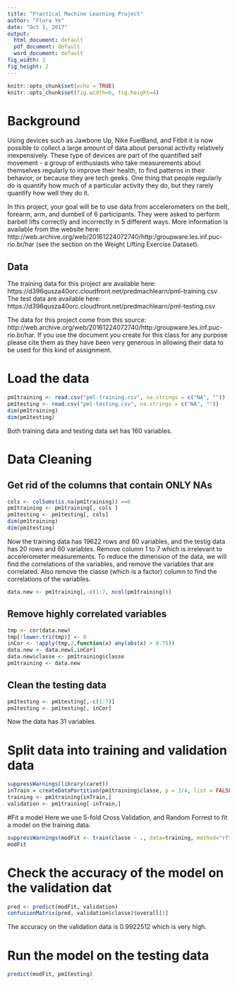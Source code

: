 ```yaml
---
title: "Practical Machine Learning Project"
author: "Flora Ye"
date: "Oct 1, 2017"
output:
  html_document: default
  pdf_document: default
  word_document: default
fig_width: 3
fig_height: 2
---
```


```r
knitr::opts_chunk$set(echo = TRUE)
knitr::opts_chunk$set(fig.width=6, fig.height=4)
```

# Background
Using devices such as Jawbone Up, Nike FuelBand, and Fitbit it is now possible to collect a large amount of data about personal activity relatively inexpensively. These type of devices are part of the quantified self movement - a group of enthusiasts who take measurements about themselves regularly to improve their health, to find patterns in their behavior, or because they are tech geeks. One thing that people regularly do is quantify how much of a particular activity they do, but they rarely quantify how well they do it. 

In this project, your goal will be to use data from accelerometers on the belt, forearm, arm, and dumbell of 6 participants. They were asked to perform barbell lifts correctly and incorrectly in 5 different ways. More information is available from the website here: http://web.archive.org/web/20161224072740/http:/groupware.les.inf.puc-rio.br/har (see the section on the Weight Lifting Exercise Dataset).

## Data

The training data for this project are available here:
https://d396qusza40orc.cloudfront.net/predmachlearn/pml-training.csv
The test data are available here:
https://d396qusza40orc.cloudfront.net/predmachlearn/pml-testing.csv

The data for this project come from this source: http://web.archive.org/web/20161224072740/http:/groupware.les.inf.puc-rio.br/har. If you use the document you create for this class for any purpose please cite them as they have been very generous in allowing their data to be used for this kind of assignment.

# Load the data

```r
pm1training <- read.csv("pml-training.csv", na.strings = c("NA", ""))
pm1testing <- read.csv("pml-testing.csv", na.strings = c("NA", ""))
dim(pm1training)
dim(pm1testing)
```
Both training data and testing data set has 160 variables.

# Data Cleaning
## Get rid of the columns that contain ONLY NAs

```r
cols <- colSums(is.na(pm1training)) ==0
pm1training <- pm1training[, cols ]
pm1testing <- pm1testing[, cols]
dim(pm1training)
dim(pm1testing)

```

Now the training data has 19622 rows and 60 variables, and the testig data has 20 rows and 60 variables. Remove column 1 to 7 which is irrelevant to accelerometer measurements. To reduce the dimension of the data, we will find the correlations of the variables, and remove the variables that are correlated. Also remove the classe (which is a factor) column to find the correlations of the variables.
```r
data.new <- pm1training[,-c(1:7, ncol(pm1training))]
```

## Remove highly correlated variables

```r
tmp <- cor(data.new)
tmp[!lower.tri(tmp)] <- 0
inCor <- !apply(tmp,2,function(x) any(abs(x) > 0.75))
data.new <- data.new[,inCor] 
data.new$classe <- pm1training$classe
pm1training <- data.new
```

## Clean the testing data

```r
pm1testing <- pm1testing[,-c(1:7)]
pm1testing <- pm1testing[, inCor]  
```
Now the data has 31 variables.

# Split data into training and validation data

```r
suppressWarnings(library(caret))
inTrain = createDataPartition(pm1training$classe, p = 3/4, list = FALSE)
training <- pm1training[inTrain,]
validation <- pm1training[-inTrain,]
```

#Fit a model
Here we use 5-fold Cross Validation, and Random Forrest to fit a model on the training data.

```r
suppressWarnings(modFit <- train(classe ~ ., data=training, method="rf", trControl=trainControl(method="cv", 5)))
modFit
```

# Check the accuracy of the model on the validation dat

```r
pred <- predict(modFit, validation)
confusionMatrix(pred, validation$classe)$overall[1]
```
The accuracy on the validation data is 0.9922512 which is very high.

# Run the model on the testing data

```r
predict(modFit, pm1testing)
```